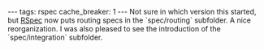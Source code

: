 ---
tags: rspec
cache_breaker: 1
---
Not sure in which version this started, but [[RSpec]] now puts routing specs in the `spec/routing` subfolder. A nice reorganization. I was also pleased to see the introduction of the `spec/integration` subfolder.
